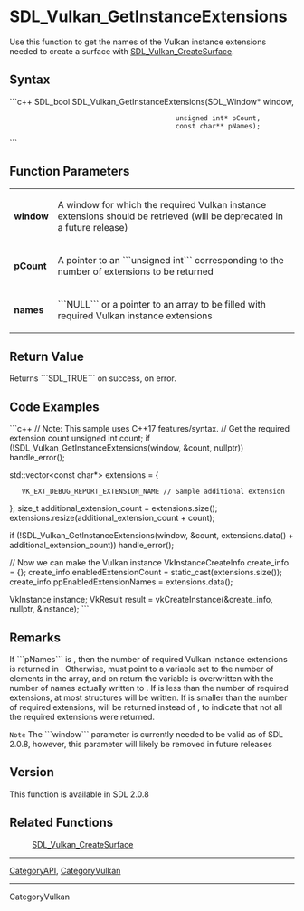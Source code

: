 
<!-- #*^*^*^*^*See http://wiki.libsdl.org/moin.cgi/SGFunctions for details on editing this page*^*^*^*^* -->


= SDL_Vulkan_GetInstanceExtensions =

Use this function to get the names of the Vulkan instance extensions needed to create a surface with [[SDL_Vulkan_CreateSurface]].



== Syntax ==
```c++
SDL_bool SDL_Vulkan_GetInstanceExtensions(SDL_Window* window,
                                          unsigned int* pCount,
                                          const char** pNames);
```

== Function Parameters ==
{|
|'''window'''
|A window for which the required Vulkan instance extensions should be retrieved (will be deprecated in a future release)
|-
|'''pCount'''
|A pointer to an ```unsigned int``` corresponding to the number of extensions to be returned
|-
|'''names'''
|```NULL``` or a pointer to an array to be filled with required Vulkan instance extensions
|}


== Return Value ==
Returns ```SDL_TRUE``` on success, {{{SDL_FALSE}}} on error.


== Code Examples ==
```c++
// Note: This sample uses C++17 features/syntax.
// Get the required extension count
unsigned int count;
if (!SDL_Vulkan_GetInstanceExtensions(window, &count, nullptr)) handle_error();

std::vector<const char*> extensions = {
    VK_EXT_DEBUG_REPORT_EXTENSION_NAME // Sample additional extension
};
size_t additional_extension_count = extensions.size();
extensions.resize(additional_extension_count + count);

if (!SDL_Vulkan_GetInstanceExtensions(window, &count, extensions.data() + additional_extension_count)) handle_error();

// Now we can make the Vulkan instance
VkInstanceCreateInfo create_info = {};
create_info.enabledExtensionCount = static_cast<uint32_t>(extensions.size());
create_info.ppEnabledExtensionNames = extensions.data();

VkInstance instance;
VkResult result = vkCreateInstance(&create_info, nullptr, &instance);
```


== Remarks ==

If ```pNames``` is {{{NULL}}}, then the number of required Vulkan instance extensions is returned in {{{pCount}}}. Otherwise, {{{pCount}}} must point to a variable set to the number of elements in the {{{pNames}}} array, and on return the variable is overwritten with the number of names actually written to {{{pNames}}}. If {{{pCount}}} is less than the number of required extensions, at most {{{pCount}}} structures will be written. If {{{pCount}}} is smaller than the number of required extensions, {{{SDL_FALSE}}} will be returned instead of {{{SDL_TRUE}}}, to indicate that not all the required extensions were returned.

<code></code><code>Note</code><code></code> The ```window``` parameter is currently needed to be valid as of SDL 2.0.8, however, this parameter will likely be removed in future releases

== Version ==
This function is available in SDL 2.0.8

== Related Functions ==
:[[SDL_Vulkan_CreateSurface]]

----
[[CategoryAPI]], [[CategoryVulkan]]
----
CategoryVulkan
